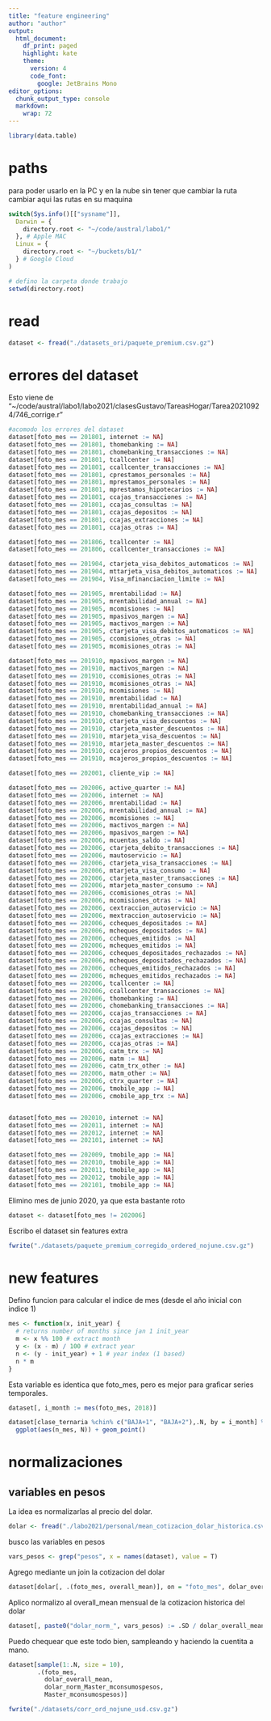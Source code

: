 ```yaml
---
title: "feature engineering"
author: "author"
output:
  html_document:
    df_print: paged
    highlight: kate
    theme:
      version: 4
      code_font: 
        google: JetBrains Mono
editor_options:
  chunk_output_type: console
  markdown:
    wrap: 72
---
```


```r
library(data.table)
```

# paths

para poder usarlo en la PC y en la nube sin tener que cambiar la ruta cambiar aqui las rutas en su maquina
```r

switch(Sys.info()[["sysname"]],
  Darwin = {
    directory.root <- "~/code/austral/labo1/"
  }, # Apple MAC
  Linux = {
    directory.root <- "~/buckets/b1/"
  } # Google Cloud
)

# defino la carpeta donde trabajo
setwd(directory.root)
```

# read

```r
dataset <- fread("./datasets_ori/paquete_premium.csv.gz")
```

# errores del dataset

Esto viene de "~/code/austral/labo1/labo2021/clasesGustavo/TareasHogar/Tarea20210924/746_corrige.r"

```r
#acomodo los errores del dataset
dataset[foto_mes == 201801, internet := NA]
dataset[foto_mes == 201801, thomebanking := NA]
dataset[foto_mes == 201801, chomebanking_transacciones := NA]
dataset[foto_mes == 201801, tcallcenter := NA]
dataset[foto_mes == 201801, ccallcenter_transacciones := NA]
dataset[foto_mes == 201801, cprestamos_personales := NA]
dataset[foto_mes == 201801, mprestamos_personales := NA]
dataset[foto_mes == 201801, mprestamos_hipotecarios := NA]
dataset[foto_mes == 201801, ccajas_transacciones := NA]
dataset[foto_mes == 201801, ccajas_consultas := NA]
dataset[foto_mes == 201801, ccajas_depositos := NA]
dataset[foto_mes == 201801, ccajas_extracciones := NA]
dataset[foto_mes == 201801, ccajas_otras := NA]

dataset[foto_mes == 201806, tcallcenter := NA]
dataset[foto_mes == 201806, ccallcenter_transacciones := NA]

dataset[foto_mes == 201904, ctarjeta_visa_debitos_automaticos := NA]
dataset[foto_mes == 201904, mttarjeta_visa_debitos_automaticos := NA]
dataset[foto_mes == 201904, Visa_mfinanciacion_limite := NA]

dataset[foto_mes == 201905, mrentabilidad := NA]
dataset[foto_mes == 201905, mrentabilidad_annual := NA]
dataset[foto_mes == 201905, mcomisiones := NA]
dataset[foto_mes == 201905, mpasivos_margen := NA]
dataset[foto_mes == 201905, mactivos_margen := NA]
dataset[foto_mes == 201905, ctarjeta_visa_debitos_automaticos := NA]
dataset[foto_mes == 201905, ccomisiones_otras := NA]
dataset[foto_mes == 201905, mcomisiones_otras := NA]

dataset[foto_mes == 201910, mpasivos_margen := NA]
dataset[foto_mes == 201910, mactivos_margen := NA]
dataset[foto_mes == 201910, ccomisiones_otras := NA]
dataset[foto_mes == 201910, mcomisiones_otras := NA]
dataset[foto_mes == 201910, mcomisiones := NA]
dataset[foto_mes == 201910, mrentabilidad := NA]
dataset[foto_mes == 201910, mrentabilidad_annual := NA]
dataset[foto_mes == 201910, chomebanking_transacciones := NA]
dataset[foto_mes == 201910, ctarjeta_visa_descuentos := NA]
dataset[foto_mes == 201910, ctarjeta_master_descuentos := NA]
dataset[foto_mes == 201910, mtarjeta_visa_descuentos := NA]
dataset[foto_mes == 201910, mtarjeta_master_descuentos := NA]
dataset[foto_mes == 201910, ccajeros_propios_descuentos := NA]
dataset[foto_mes == 201910, mcajeros_propios_descuentos := NA]

dataset[foto_mes == 202001, cliente_vip := NA]

dataset[foto_mes == 202006, active_quarter := NA]
dataset[foto_mes == 202006, internet := NA]
dataset[foto_mes == 202006, mrentabilidad := NA]
dataset[foto_mes == 202006, mrentabilidad_annual := NA]
dataset[foto_mes == 202006, mcomisiones := NA]
dataset[foto_mes == 202006, mactivos_margen := NA]
dataset[foto_mes == 202006, mpasivos_margen := NA]
dataset[foto_mes == 202006, mcuentas_saldo := NA]
dataset[foto_mes == 202006, ctarjeta_debito_transacciones := NA]
dataset[foto_mes == 202006, mautoservicio := NA]
dataset[foto_mes == 202006, ctarjeta_visa_transacciones := NA]
dataset[foto_mes == 202006, mtarjeta_visa_consumo := NA]
dataset[foto_mes == 202006, ctarjeta_master_transacciones := NA]
dataset[foto_mes == 202006, mtarjeta_master_consumo := NA]
dataset[foto_mes == 202006, ccomisiones_otras := NA]
dataset[foto_mes == 202006, mcomisiones_otras := NA]
dataset[foto_mes == 202006, cextraccion_autoservicio := NA]
dataset[foto_mes == 202006, mextraccion_autoservicio := NA]
dataset[foto_mes == 202006, ccheques_depositados := NA]
dataset[foto_mes == 202006, mcheques_depositados := NA]
dataset[foto_mes == 202006, ccheques_emitidos := NA]
dataset[foto_mes == 202006, mcheques_emitidos := NA]
dataset[foto_mes == 202006, ccheques_depositados_rechazados := NA]
dataset[foto_mes == 202006, mcheques_depositados_rechazados := NA]
dataset[foto_mes == 202006, ccheques_emitidos_rechazados := NA]
dataset[foto_mes == 202006, mcheques_emitidos_rechazados := NA]
dataset[foto_mes == 202006, tcallcenter := NA]
dataset[foto_mes == 202006, ccallcenter_transacciones := NA]
dataset[foto_mes == 202006, thomebanking := NA]
dataset[foto_mes == 202006, chomebanking_transacciones := NA]
dataset[foto_mes == 202006, ccajas_transacciones := NA]
dataset[foto_mes == 202006, ccajas_consultas := NA]
dataset[foto_mes == 202006, ccajas_depositos := NA]
dataset[foto_mes == 202006, ccajas_extracciones := NA]
dataset[foto_mes == 202006, ccajas_otras := NA]
dataset[foto_mes == 202006, catm_trx := NA]
dataset[foto_mes == 202006, matm := NA]
dataset[foto_mes == 202006, catm_trx_other := NA]
dataset[foto_mes == 202006, matm_other := NA]
dataset[foto_mes == 202006, ctrx_quarter := NA]
dataset[foto_mes == 202006, tmobile_app := NA]
dataset[foto_mes == 202006, cmobile_app_trx := NA]


dataset[foto_mes == 202010, internet := NA]
dataset[foto_mes == 202011, internet := NA]
dataset[foto_mes == 202012, internet := NA]
dataset[foto_mes == 202101, internet := NA]

dataset[foto_mes == 202009, tmobile_app := NA]
dataset[foto_mes == 202010, tmobile_app := NA]
dataset[foto_mes == 202011, tmobile_app := NA]
dataset[foto_mes == 202012, tmobile_app := NA]
dataset[foto_mes == 202101, tmobile_app := NA]
```

Elimino mes de junio 2020, ya que esta bastante roto

```r
dataset <- dataset[foto_mes != 202006]
```

Escribo el dataset sin features extra

```r
fwrite("./datasets/paquete_premium_corregido_ordered_nojune.csv.gz")
```

# new features

Defino funcion para calcular el indice de mes (desde el año inicial con indice 1)

```r
mes <- function(x, init_year) {
  # returns number of months since jan 1 init_year
  m <- x %% 100 # extract month
  y <- (x - m) / 100 # extract year
  n <- (y - init_year) + 1 # year index (1 based)
  n * m
}
```

Esta variable es identica que foto_mes, pero es mejor para graficar series temporales.

```r
dataset[, i_month := mes(foto_mes, 2018)]

dataset[clase_ternaria %chin% c("BAJA+1", "BAJA+2"),.N, by = i_month] %>% 
  ggplot(aes(n_mes, N)) + geom_point()
```

# normalizaciones

## variables en pesos

La idea es normalizarlas al precio del dolar.

```r
dolar <- fread("./labo2021/personal/mean_cotizacion_dolar_historica.csv")
```

busco las variables en pesos

```r
vars_pesos <- grep("pesos", x = names(dataset), value = T)
```

Agrego mediante un join la cotizacion del dolar
```r
dataset[dolar[, .(foto_mes, overall_mean)], on = "foto_mes", dolar_overall_mean := overall_mean]
```

Aplico normalizo al overall_mean mensual de la cotizacion historica del dolar

```r
dataset[, paste0("dolar_norm_", vars_pesos) := .SD / dolar_overall_mean, .SDcols = vars_pesos]
```

Puedo chequear que este todo bien, sampleando y haciendo la cuentita a mano.

```r
dataset[sample(1:.N, size = 10),
        .(foto_mes,
          dolar_overall_mean,
          dolar_norm_Master_mconsumospesos,
          Master_mconsumospesos)]
```

```r
fwrite("./datasets/corr_ord_nojune_usd.csv.gz")
```


